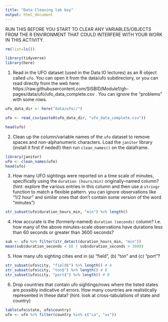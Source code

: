 ```yaml
---
title: "Data Cleaning lab key"
output: html_document
---
```


RUN THIS BEFORE YOU START TO CLEAR ANY VARIABLES/OBJECTS FROM THE R ENVIRONMENT THAT COULD INTERFERE WITH YOUR WORK IN THIS ACTIVITY.
```r
rm(list=ls())
```


```r
library(tidyverse)
library(here)
```

1. Read in the UFO dataset (used in the Data IO lectures) as an R object called `ufo`.
You can open it from the data/ufo subdirectory, or you can read directly from the web here: https://raw.githubusercontent.com/SISBID/Module1/gh-pages/data/ufo/ufo_data_complete.csv . 
You can ignore the "problems" with some rows. 

```r
ufo_data_dir <- here("data/ufo//")

ufo <- read_csv(paste0(ufo_data_dir, "ufo_data_complete.csv"))

head(ufo)
```

2. Clean up the column/variable names of the `ufo` dataset to remove spaces and non-alphanumeric characters. Load the `janitor` library (install it first if neded!) then run `clean_names()` on the dataframe. 

```r
library(janitor)
ufo <- clean_names(ufo)
head(ufo)
```

3. How many UFO sightings were reported on a time scale of minutes, specifically using the `duration (hours/min)` originally-named column? (hint: explore the various entries in this column and then use a `stringr` function to match a flexible pattern. you can ignore observations like "1/2 hour" and similar ones that don't contain some version of the word "minutes")

```r
str_subset(ufo$duration_hours_min, "min") %>% length()
```

4. How accurate is the (formerly-named) `duration (seconds)` column? I.e. how many of the above minutes-scale observations have durations less than 60 seconds or greater than 3600 seconds? 

```r
sub <- ufo %>% filter(str_detect(duration_hours_min, "min"))
mean(sub$duration_seconds < 60 | sub$duration_seconds > 3600)
```

5. How many ufo sighting cities end in (a) "field", (b) "ton" and (c) "port"?


```r
str_subset(ufo$city, "field$") %>% length() # A
str_subset(ufo$city, "ton$") %>% length() # B
str_subset(ufo$city, "port$") %>% length() # B
```

6. Drop countries that contain ufo sightings/rows where the listed states are possibly indicative of errors. How many countries are realistically represented in these data? (hint: look at cross-tabulations of state and country)

```r
table(ufo$state, ufo$country)
ufo <- ufo %>% filter(country %in% c("ca", "us"))
```
